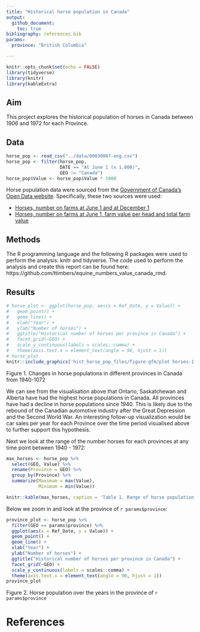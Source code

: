 ```yaml
---
title: "Historical horse population in Canada"
output: 
  github_document:
    toc: true
bibliography: references.bib
params:
  province: "British Columbia"

---
```


```r
knitr::opts_chunk$set(echo = FALSE)
library(tidyverse)
library(knitr)
library(kableExtra)
```

## Aim

This project explores the historical population of horses in Canada between 1906 and 1972 for each Province.


## Data

```r
horse_pop <- read_csv("../data/00030067-eng.csv")
horse_pop <- filter(horse_pop,
                    DATE == "At June 1 (x 1,000)",
                    GEO != "Canada")
horse_pop$Value <- horse_pop$Value * 1000
```

Horse population data were sourced from the [Government of Canada's Open Data website](http://open.canada.ca/en/open-data). Specifically, these two sources were used:

- [Horses, number on farms at June 1 and at December 1](http://open.canada.ca/data/en/dataset/43b3a9b3-3842-45e7-8bc8-c4c27b9462ab)
- [Horses, number on farms at June 1, farm value per head and total farm value](http://open.canada.ca/data/en/dataset/b374f60b-9580-44dc-83f6-c0a850c15f30)

## Methods

The R programming language and the following R packages were used to perform the analysis: knitr and tidyverse. The code used to perform the analysis and create this report can be found here: https://github.com/ttimbers/equine_numbers_value_canada_rmd.


## Results

```r
# horse_plot <- ggplot(horse_pop, aes(x = Ref_Date, y = Value)) +
#   geom_point() +
#   geom_line() +
#   xlab("Year") +
#   ylab("Number of horses") +
#   ggtitle("Historical number of horses per province in Canada") +
#   facet_grid(~GEO) +
#   scale_y_continuous(labels = scales::comma) +
#   theme(axis.text.x = element_text(angle = 90, hjust = 1))
# horse_plot
knitr::include_graphics('hist_horse_pop_files/figure-gfm/plot horses-1.png')
```
Figure 1. Changes in horse populations in different provinces in Canada from 1940-1072

We can see from the visualisation above that Ontario, Saskatchewan and Alberta have had the highest horse populations in Canada. All provinces have had a decline in horse
populations since 1940. This is likely due to the rebound of the Canadian automotive
industry after the Great Depression and the Second World War. An interesting follow-up visualization would be car sales per year for each Province over the time period visualised above to further support this hypothesis. 

Next we look at the range of the number horses for each provinces at any time point between 1940 - 1972:

```r
max_horses <- horse_pop %>% 
  select(GEO, Value) %>% 
  rename(Province = GEO) %>% 
  group_by(Province) %>% 
  summarize(Maximum = max(Value),
            Minimum = min(Value))

knitr::kable(max_horses, caption = 'Table 1. Range of horse population (by province) in Canada')
```

Below we zoom in and look at the province of `r params$province`:

```r
province_plot <- horse_pop %>% 
  filter(GEO == params$province) %>% 
  ggplot(aes(x = Ref_Date, y = Value)) +
  geom_point() +
  geom_line() +
  xlab("Year") +
  ylab("Number of horses") +
  ggtitle("Historical number of horses per province in Canada") +
  facet_grid(~GEO) +
  scale_y_continuous(labels = scales::comma) +
  theme(axis.text.x = element_text(angle = 90, hjust = 1))
province_plot
```
Figure 2. Horse population over the years in the province of `r params$province`

# References